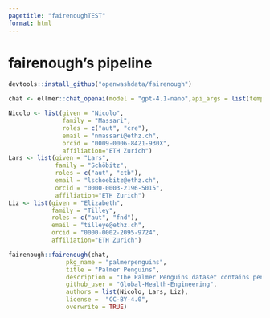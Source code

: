 ```yaml
---
pagetitle: "fairenoughTEST"
format: html
---
```


# fairenough's pipeline

```r
devtools::install_github("openwashdata/fairenough")
```

```r
chat <- ellmer::chat_openai(model = "gpt-4.1-nano",api_args = list(temperature=0.3))

Nicolo <- list(given = "Nicolo", 
               family = "Massari", 
               roles = c("aut", "cre"),  
               email = "nmassari@ethz.ch", 
               orcid = "0009-0006-8421-930X",
               affiliation="ETH Zurich")
Lars <- list(given = "Lars", 
             family = "Schöbitz", 
             roles = c("aut", "ctb"), 
             email = "lschoebitz@ethz.ch", 
             orcid = "0000-0003-2196-5015", 
             affiliation="ETH Zurich")
Liz <- list(given = "Elizabeth", 
            family = "Tilley", 
            roles = c("aut", "fnd"), 
            email = "tilleye@ethz.ch", 
            orcid = "0000-0002-2095-9724", 
            affiliation="ETH Zurich")

fairenough::fairenough(chat, 
                pkg_name = "palmerpenguins",
                title = "Palmer Penguins",
                description = "The Palmer Penguins dataset contains penguins measurements.",
                github_user = "Global-Health-Engineering",
                authors = list(Nicolo, Lars, Liz),
                license =  "CC-BY-4.0",
                overwrite = TRUE)
```
